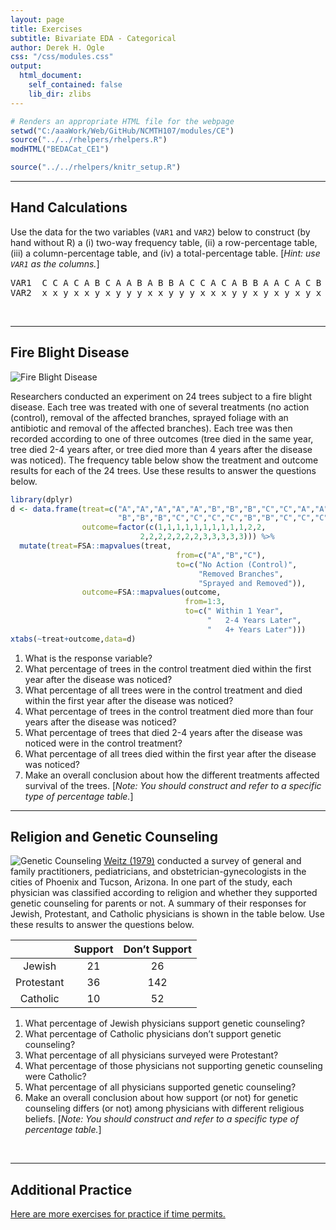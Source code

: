 ```yaml
---
layout: page
title: Exercises
subtitle: Bivariate EDA - Categorical
author: Derek H. Ogle
css: "/css/modules.css"
output:
  html_document:
    self_contained: false
    lib_dir: zlibs
---
```


```r
# Renders an appropriate HTML file for the webpage
setwd("C:/aaaWork/Web/GitHub/NCMTH107/modules/CE")
source("../../rhelpers/rhelpers.R")
modHTML("BEDACat_CE1")
```

```r
source("../../rhelpers/knitr_setup.R")
```

----

## Hand Calculations

Use the data for the two variables (`VAR1` and `VAR2`) below to construct (by hand without R) a (i) two-way frequency table, (ii) a row-percentage table, (iii) a column-percentage table, and (iv) a total-percentage table. [*Hint: use `VAR1` as the columns.*]

<pre>
VAR1  C C A C A B C A A B A B B A C C A C A B B A A C A C B B
VAR2  x x y x x y x y y y x x y y y x x x y y x y x y x y x y
</pre>

<br>

----

## Fire Blight Disease
<img src="zimgs/fire-blight.jpg" alt="Fire Blight Disease" class="img-right">

Researchers conducted an experiment on 24 trees subject to a fire blight disease.  Each tree was treated with one of several treatments (no action (control), removal of the affected branches, sprayed foliage with an antibiotic and removal of the affected branches). Each tree was then recorded according to one of three outcomes (tree died in the same year, tree died 2-4 years after, or tree died more than 4 years after the disease was noticed). The frequency table below show the treatment and outcome results for each of the 24 trees. Use these results to answer the questions below.

```r
library(dplyr)
d <- data.frame(treat=c("A","A","A","A","A","B","B","B","C","C","A","A",
                        "B","B","B","C","C","C","C","B","B","C","C","C"),
                outcome=factor(c(1,1,1,1,1,1,1,1,1,1,2,2,
                             2,2,2,2,2,2,2,3,3,3,3,3))) %>%
  mutate(treat=FSA::mapvalues(treat,
                                     from=c("A","B","C"),
                                     to=c("No Action (Control)",
                                          "Removed Branches",
                                          "Sprayed and Removed")),
                outcome=FSA::mapvalues(outcome,
                                       from=1:3,
                                       to=c(" Within 1 Year",
                                            "   2-4 Years Later",
                                            "   4+ Years Later")))
xtabs(~treat+outcome,data=d)
```

1. What is the response variable?
1. What percentage of trees in the control treatment died within the first year after the disease was noticed?
1. What percentage of all trees were in the control treatment and died within the first year after the disease was noticed?
1. What percentage of trees in the control treatment died more than four years after the disease was noticed?
1. What percentage of trees that died 2-4 years after the disease was noticed were in the control treatment?
1. What percentage of all trees died within the first year after the disease was noticed?
1. Make an overall conclusion about how the different treatments affected survival of the trees. [*Note: You should construct and refer to a specific type of percentage table.*]

----

## Religion and Genetic Counseling
<img src="zimgs/genetic_counseling.jpg" alt="Genetic Counseling" class="img-right">
[Weitz (1979)](https://asu.pure.elsevier.com/en/publications/barriers-to-acceptance-of-genetic-counseling-among-primary-care-p) conducted a survey of general and family practitioners, pediatricians, and obstetrician-gynecologists in the cities of Phoenix and Tucson, Arizona. In one part of the study, each physician was classified according to religion and whether they supported genetic counseling for parents or not. A summary of their responses for Jewish, Protestant, and Catholic physicians is shown in the table below. Use these results to answer the questions below.

|            | Support | Don't Support |
|:----------:|:-------:|:-------------:|
|   Jewish   |   21    |       26      |
| Protestant |   36    |      142      |
|  Catholic  |   10    |       52      |


1. What percentage of Jewish physicians support genetic counseling?
1. What percentage of Catholic physicians don't support genetic counseling?
1. What percentage of all physicians surveyed were Protestant?
1. What percentage of those physicians not supporting genetic counseling were Catholic?
1. What percentage of all physicians supported genetic counseling?
1. Make an overall conclusion about how support (or not) for genetic counseling differs (or not) among physicians with different religious beliefs. [*Note: You should construct and refer to a specific type of percentage table.*]

&nbsp;

----

## Additional Practice

[Here are more exercises for practice if time permits.](BEDACat_CE2)
